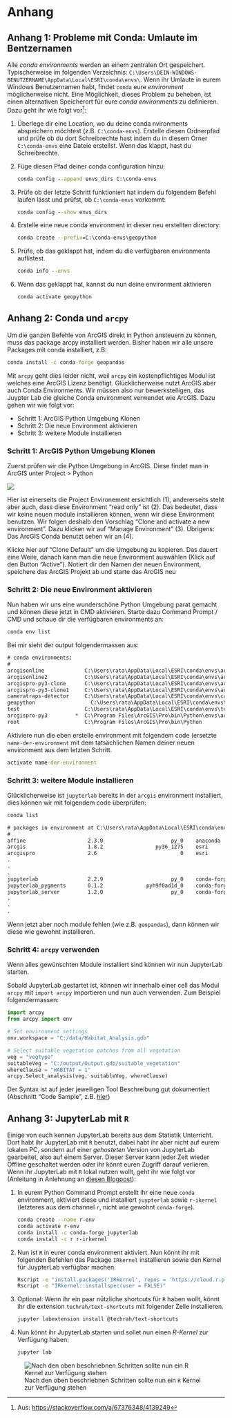 # Anhang

## Anhang 1: Probleme mit Conda: Umlaute im Bentzernamen

Alle *conda environments* werden an einem zentralen Ort gespeichert. Typischerweise im folgenden Verzeichnis: `C:\Users\DEIN-WINDOWS-BENUTZERNAME\AppData\Local\ESRI\conda\envs\`. Wenn ihr Umlaute in eurem Windows Benutzernamen habt, findet `conda` eure *environment* möglicherweise nicht. Eine Möglichkeit, dieses Problem zu beheben, ist einen alternativen Speicherort für eure *conda environments* zu definieren. Dazu geht ihr wie folgt vor[^envsdirs]:

1. Überlege dir eine Location, wo du deine conda nvironments abspeichern möchtest (z.B. `C:\conda-envs`). Erstelle diesen Ordnerpfad und prüfe ob du dort Schreibrechte hast indem du in diesem Orner `C:\conda-envs` eine Dateie erstellst. Wenn das klappt, hast du Schreibrechte.
2. Füge diesen Pfad deiner conda configuration hinzu:

    ```cmd
    conda config --append envs_dirs C:\conda-envs
    ```
        
3. Prüfe ob der letzte Schritt funktioniert hat indem du folgendem Befehl laufen lässt und prüfst, ob `C:\conda-envs` vorkommt:

    ```cmd
    conda config --show envs_dirs
    ```

4. Erstelle eine neue conda environment in dieser neu erstellten directory:

    ```cmd   
    conda create --prefix=C:\conda-envs\geopython
    ```

5. Prüfe, ob das geklappt hat, indem du die verfügbaren environments auflistest.

    ```cmd
    conda info --envs
    ```

6. Wenn das geklappt hat, kannst du nun deine environment aktivieren

    ```cmd
    conda activate geopython
    ```


[^envsdirs]: Aus: <https://stackoverflow.com/a/67376348/4139249>



## Anhang 2: Conda und `arcpy`

Um die ganzen Befehle von ArcGIS direkt in Python ansteuern zu können, muss das package arcpy installiert werden. Bisher haben wir alle unsere Packages mit conda installiert, z.B:

```cmd
conda install -c conda-forge geopandas
```

Mit `arcpy` geht dies leider nicht, weil `arcpy` ein kostenpflichtiges Modul ist welches eine ArcGIS Lizenz benötigt. Glücklicherweise nutzt ArcGIS aber auch Conda Environments. Wir müssen also nur bewerkstelligen, das Juypter Lab die gleiche Conda environment verwendet wie ArcGIS. Dazu gehen wir wie folgt vor:

- Schritt 1: ArcGIS Python Umgebung Klonen
- Schritt 2: Die neue Environment aktivieren
- Schritt 3: weitere Module installieren


### Schritt 1: ArcGIS Python Umgebung Klonen

Zuerst prüfen wir die Python Umgebung in ArcGIS. Diese findet man in ArcGIS unter Project > Python

![](figures/arcgis-conda-zoom.png)

Hier ist einerseits die Project Environement ersichtlich (1), andererseits steht aber auch, dass diese Environment "read only" ist (2). Das bedeutet, dass wir keine neuen module installieren können, wenn wir diese Environment benutzen. Wir folgen deshalb den Vorschlag "Clone and activate a new environment". Dazu klicken wir auf "Manage Environment" (3). Übrigens: Das ArcGIS Conda benutzt sehen wir an (4).


Klicke hier auf "Clone Default" um die Umgebung zu kopieren. Das dauert eine Weile, danach kann man die neue Environment auswählen (Klick auf den Button "Active"). Notiert dir den Namen der neuen Environment, speichere das ArcGIS Projekt ab und starte das ArcGIS neu

### Schritt 2: Die neue Environment aktivieren

Nun haben wir uns eine wunderschöne Python Umgebung parat gemacht und können diese jetzt in CMD aktivieren. Starte dazu Command Prompt / CMD und schaue dir die verfügbaren environments an:

```default
conda env list
```

Bei mir sieht der output folgendermassen aus:


```default
# conda environments:
#
arcgisonline             C:\Users\rata\AppData\Local\ESRI\conda\envs\arcgisonline
arcgisonline2            C:\Users\rata\AppData\Local\ESRI\conda\envs\arcgisonline2
arcgispro-py3-clone      C:\Users\rata\AppData\Local\ESRI\conda\envs\arcgispro-py3-clone
arcgispro-py3-clone1     C:\Users\rata\AppData\Local\ESRI\conda\envs\arcgispro-py3-clone1
cameratraps-detector     C:\Users\rata\AppData\Local\ESRI\conda\envs\cameratraps-detector
geopython                  C:\Users\rata\AppData\Local\ESRI\conda\envs\geopython
test                     C:\Users\rata\AppData\Local\ESRI\conda\envs\test
arcgispro-py3         *  C:\Program Files\ArcGIS\Pro\bin\Python\envs\arcgispro-py3
root                     C:\Program Files\ArcGIS\Pro\bin\Python
```

Aktiviere nun die eben erstelle environment mit folgendem code (ersetzte `name-der-environment` mit dem tatsächlichen Namen deiner neuen environment aus dem letzten Schritt. 

```cmd
activate name-der-environment
```

### Schritt 3: weitere Module installieren

Glücklicherweise ist `jupyterlab` bereits in der `arcgis` environment installiert, dies können wir mit folgendem code überprüfen:

```cmd
conda list

```

```default
# packages in environment at C:\Users\rata\AppData\Local\ESRI\conda\envs\arcgispro-py3-clone1:
#
affine                    2.3.0                      py_0    anaconda
arcgis                    1.8.2                 py36_1275    esri
arcgispro                 2.6                           0    esri
.
.
.
jupyterlab                2.2.9                      py_0    conda-forge
jupyterlab_pygments       0.1.2              pyh9f0ad1d_0    conda-forge
jupyterlab_server         1.2.0                      py_0    conda-forge
.
.
.

```

Wenn jetzt aber noch module fehlen (wie z.B. `geopandas`), dann können wir diese wie gewohnt installieren.



### Schritt 4: `arcpy` verwenden

Wenn alles gewünschten Module installiert sind können wir nun JupyterLab starten.

Sobald JupyterLab gestartet ist, können wir innerhalb einer cell das Modul `arcpy` mit `import arcpy` importieren und nun auch verwenden. Zum Beispiel folgendermassen:

```python
import arcpy
from arcpy import env

# Set environment settings
env.workspace = "C:/data/Habitat_Analysis.gdb"

# Select suitable vegetation patches from all vegetation
veg = "vegtype"
suitableVeg = "C:/output/Output.gdb/suitable_vegetation"
whereClause = "HABITAT = 1" 
arcpy.Select_analysis(veg, suitableVeg, whereClause)
```

Der Syntax ist auf jeder jeweiligen Tool Beschreibung gut dokumentiert (Abschnitt "Code Sample", z.B. [hier](https://pro.arcgis.com/en/pro-app/tool-reference/analysis/buffer.htm))



## Anhang 3: JupyterLab mit `R`

Einige von euch kennen JupyterLab bereits aus dem Statistik Unterricht. Dort habt ihr JupyterLab mit `R` benutzt, dabei habt ihr aber nicht auf eurem lokalen PC, sondern auf einer *gehosteten* Version von JupyterLab gearbeitet, also auf einem Server. Dieser Server kann jeder Zeit wieder Offline geschaltet werden oder ihr könnt euren Zugriff darauf verlieren. Wenn ihr JupyterLab mit `R` lokal nutzen wollt, geht ihr wie folgt vor (Anleitung in Anlehnung an [diesen Blogpost](https://richpauloo.github.io/2018-05-16-Installing-the-R-kernel-in-Jupyter-Lab/)):

1. In eurem Python Command Prompt erstellt ihr eine neue `conda` environment, aktiviert diese und installiert `juypterlab` sowie `r-ikernel` (letzteres aus dem channel `r`, nicht wie gewohnt `conda-forge`).

    ```bash
    conda create --name r-env
    conda activate r-env
    conda install -c conda-forge jupyterlab
    conda install -c r r-irkernel
    ```

2. Nun ist `R` in eurer conda environment aktiviert. Nun könnt ihr mit folgenden Befehlen das Package `IRkernel` installieren sowie den Kernel für JuypterLab verfügbar machen.

    ```bash
    Rscript -e "install.packages('IRkernel', repos = 'https://cloud.r-project.org')"
    Rscript -e "IRkernel::installspec(user = FALSE)"
    ```

3. Optional: Wenn ihr ein paar nützliche shortcuts für `R` haben wollt, könnt ihr die extension `techrah/text-shortcuts` mit folgender Zeile installieren.

    ```bash
    jupyter labextension install @techrah/text-shortcuts
    ```

4. Nun könnt ihr JupyterLab starten und sollet nun einen *R-Kernel* zur Verfügung haben:

    ```bash
    jupyter lab
    ```

![Nach den oben beschriebnen Schritten sollte nun ein `R` Kernel zur Verfügung stehen](figures/ir-kernel.png){#fig-irkernel}
